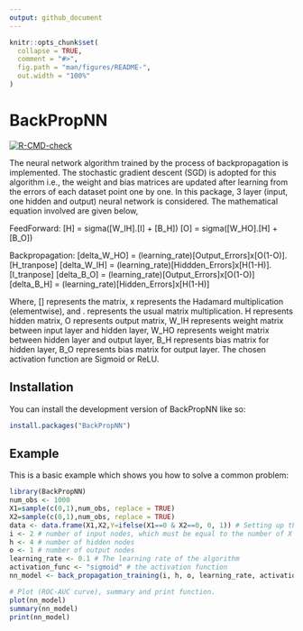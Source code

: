 ```yaml
---
output: github_document
---
```


<!-- README.md is generated from README.Rmd. Please edit that file -->

```r
knitr::opts_chunk$set(
  collapse = TRUE,
  comment = "#>",
  fig.path = "man/figures/README-",
  out.width = "100%"
)
```

# BackPropNN

<!-- badges: start -->
[![R-CMD-check](https://github.com/SinghRavin/BackPropNN/actions/workflows/R-CMD-check.yaml/badge.svg)](https://github.com/SinghRavin/BackPropNN/actions/workflows/R-CMD-check.yaml)
<!-- badges: end -->

The neural network algorithm trained by the process of backpropagation is implemented. The stochastic gradient descent (SGD) is adopted for this algorithm i.e., the weight and bias matrices are updated after learning from the errors of each dataset point one by one. In this package, 3 layer (input, one hidden and output) neural network is considered. The mathematical equation involved are given below,

FeedForward:
[H] = sigma([W_IH].[I] + [B_H])
[O] = sigma([W_HO].[H] + [B_O])

Backpropagation:
[delta_W_HO] = (learning_rate)[Output_Errors]x[O(1-O)].[H_tranpose]
[delta_W_IH] = (learning_rate)[Hiddden_Errors]x[H(1-H)].[I_tranpose]
[delta_B_O] = (learning_rate)[Output_Errors]x[O(1-O)]
[delta_B_H] = (learning_rate)[Hidden_Errors]x[H(1-H)]

Where, [] represents the matrix, x represents the Hadamard multiplication (elementwise), and . represents the usual matrix multiplication.
H represents hidden matrix, O represents output matrix, W_IH represents weight matrix between input layer and hidden layer, W_HO represents weight matrix between hidden layer and output layer, B_H represents bias matrix for hidden layer, B_O represents bias matrix for output layer.
The chosen activation function are Sigmoid or ReLU.

## Installation

You can install the development version of BackPropNN like so:

``` r
install.packages("BackPropNN")
```

## Example

This is a basic example which shows you how to solve a common problem:

```r
library(BackPropNN)
num_obs <- 1000
X1=sample(c(0,1),num_obs, replace = TRUE)
X2=sample(c(0,1),num_obs, replace = TRUE)
data <- data.frame(X1,X2,Y=ifelse(X1==0 & X2==0, 0, 1)) # Setting up the data
i <- 2 # number of input nodes, which must be equal to the number of X variables.
h <- 4 # number of hidden nodes
o <- 1 # number of output nodes
learning_rate <- 0.1 # The learning rate of the algorithm
activation_func <- "sigmoid" # the activation function
nn_model <- back_propagation_training(i, h, o, learning_rate, activation_func, data)

# Plot (ROC-AUC curve), summary and print function.
plot(nn_model)
summary(nn_model)
print(nn_model)
```
